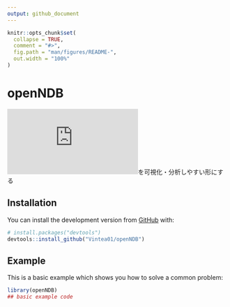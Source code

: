 ```yaml
---
output: github_document
---
```


<!-- README.md is generated from README.Rmd. Please edit that file -->

```r
knitr::opts_chunk$set(
  collapse = TRUE,
  comment = "#>",
  fig.path = "man/figures/README-",
  out.width = "100%"
)
```

# openNDB

<!-- badges: start -->
<!-- badges: end -->

![NDBオープンデータ](https://www.mhlw.go.jp/stf/seisakunitsuite/bunya/0000177182.html)を可視化・分析しやすい形にする

## Installation

<!--  
You can install the released version of openNDB from [CRAN](https://CRAN.R-project.org) with:

``` r
install.packages("openNDB")

```
-->

You can install the development version from [GitHub](https://github.com/) with:

``` r
# install.packages("devtools")
devtools::install_github("Vintea01/openNDB")
```
## Example

This is a basic example which shows you how to solve a common problem:

```r
library(openNDB)
## basic example code
```
